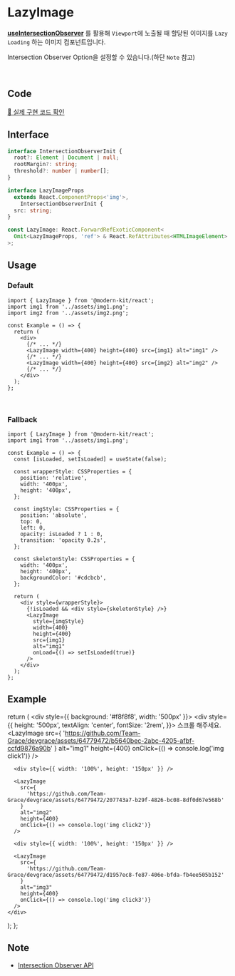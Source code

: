 
# LazyImage

**[useIntersectionObserver](https://modern-agile-team.github.io/modern-kit/docs/react/hooks/useIntersectionObserver)** 를 활용해 `Viewport`에 노출될 때 할당된 이미지를 `Lazy Loading` 하는 이미지 컴포넌트입니다.

Intersection Observer Option을 설정할 수 있습니다.(하단 `Note` 참고)

<br />

## Code
[🔗 실제 구현 코드 확인](https://github.com/modern-agile-team/modern-kit/blob/main/packages/react/src/components/LazyImage/index.tsx)

## Interface
```ts title="typescript"
interface IntersectionObserverInit {
  root?: Element | Document | null;
  rootMargin?: string;
  threshold?: number | number[];
}

interface LazyImageProps
  extends React.ComponentProps<'img'>,
    IntersectionObserverInit {
  src: string;
}

const LazyImage: React.ForwardRefExoticComponent<
  Omit<LazyImageProps, 'ref'> & React.RefAttributes<HTMLImageElement>
>;
```

## Usage
### Default
```tsx title="typescript"
import { LazyImage } from '@modern-kit/react';
import img1 from '../assets/img1.png';
import img2 from '../assets/img2.png';

const Example = () => {
  return (
    <div>
      {/* ... */}
      <LazyImage width={400} height={400} src={img1} alt="img1" />
      {/* ... */}
      <LazyImage width={400} height={400} src={img2} alt="img2" />
      {/* ... */}
    </div>
  );
}; 
```

<br />

### Fallback
```tsx title="typescript"
import { LazyImage } from '@modern-kit/react';
import img1 from '../assets/img1.png';

const Example = () => {
  const [isLoaded, setIsLoaded] = useState(false);

  const wrapperStyle: CSSProperties = {
    position: 'relative',
    width: '400px',
    height: '400px',
  };

  const imgStyle: CSSProperties = {
    position: 'absolute',
    top: 0,
    left: 0,
    opacity: isLoaded ? 1 : 0,
    transition: 'opacity 0.2s',
  };

  const skeletonStyle: CSSProperties = {
    width: '400px',
    height: '400px',
    backgroundColor: '#cdcbcb',
  };

  return (
    <div style={wrapperStyle}>
      {!isLoaded && <div style={skeletonStyle} />}
      <LazyImage
        style={imgStyle}
        width={400}
        height={400}
        src={img1}
        alt="img1"
        onLoad={() => setIsLoaded(true)}
      />
    </div>
  );
};
```

## Example

  return (
    <div style={{ background: '#f8f8f8', width: '500px' }}>
      <div
        style={{
          height: '500px',
          textAlign: 'center',
          fontSize: '2rem',
        }}>
        스크롤 해주세요.
      </div>
      <LazyImage
        src={
          'https://github.com/Team-Grace/devgrace/assets/64779472/b5640bec-2abc-4205-afbf-ccfd9876a90b'
        }
        alt="img1"
        height={400}
        onClick={() => console.log('img click1')}
      />

      <div style={{ width: '100%', height: '150px' }} />

      <LazyImage
        src={
          'https://github.com/Team-Grace/devgrace/assets/64779472/207743a7-b29f-4826-bc08-8df0d67e568b'
        }
        alt="img2"
        height={400}
        onClick={() => console.log('img click2')}
      />

      <div style={{ width: '100%', height: '150px' }} />

      <LazyImage
        src={
          'https://github.com/Team-Grace/devgrace/assets/64779472/d1957ec8-fe87-406e-bfda-fb4ee505b152'
        }
        alt="img3"
        height={400}
        onClick={() => console.log('img click3')}
      />
    </div>
  );
};

<Example />


## Note
- [Intersection Observer API](https://developer.mozilla.org/ko/docs/Web/API/IntersectionObserver)